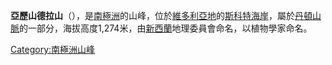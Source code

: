 {{Coord|78|0|S|163|50|E|source:GNIS|display=title}}

'''亞歷山德拉山'''（{{lang-en|Mount Alexandra}}），是[[南極洲|南極洲]]的山峰，位於[[維多利亞地|維多利亞地]]的[[斯科特海岸|斯科特海岸]]，屬於[[丹頓山脈|丹頓山脈]]的一部分，海拔高度1,274米，由[[新西蘭|新西蘭]]地理委員會命名，以植物學家命名。

{{DEFAULTSORT:Mount Alexandra}}
[[Category:南極洲山峰|Category:南極洲山峰]]


{{ScottCoast-geo-stub}}